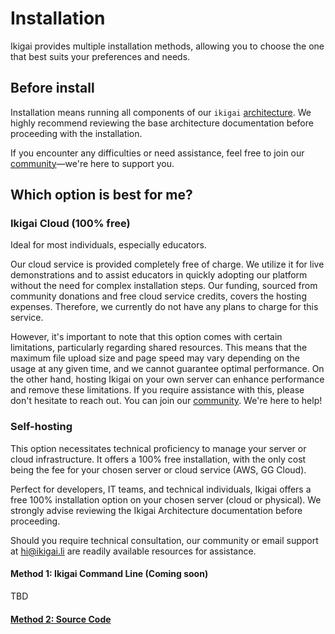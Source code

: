 # Installation

Ikigai provides multiple installation methods, allowing you to choose the one that best suits your preferences and needs.

## Before install

Installation means running all components of our `ikigai` [architecture](/architecture).
We highly recommend reviewing the base architecture documentation before proceeding with the installation.

If you encounter any difficulties or need assistance, feel free to join our [community](/community)—we're here to support you.

## Which option is best for me?

### Ikigai Cloud (100% free)
Ideal for most individuals, especially educators.

Our cloud service is provided completely free of charge.
We utilize it for live demonstrations and to assist educators in quickly adopting our platform without the need for complex installation steps.
Our funding, sourced from community donations and free cloud service credits, covers the hosting expenses.
Therefore, we currently do not have any plans to charge for this service.

However, it's important to note that this option comes with certain limitations, particularly regarding shared resources.
This means that the maximum file upload size and page speed may vary depending on the usage at any given time, and we cannot guarantee optimal performance.
On the other hand, hosting Ikigai on your own server can enhance performance and remove these limitations.
If you require assistance with this, please don't hesitate to reach out.
You can join our [community](/community). We're here to help!

### Self-hosting
This option necessitates technical proficiency to manage your server or cloud infrastructure.
It offers a 100% free installation, with the only cost being the fee for your chosen server or cloud service (AWS, GG Cloud).

Perfect for developers, IT teams, and technical individuals, Ikigai offers a free 100% installation option on your chosen server (cloud or physical).
We strongly advise reviewing the Ikigai Architecture documentation before proceeding.

Should you require technical consultation, our community or email support at hi@ikigai.li are readily available resources for assistance.

#### Method 1: Ikigai Command Line (Coming soon)
TBD

#### [Method 2: Source Code](/self-hosting/source_code)
